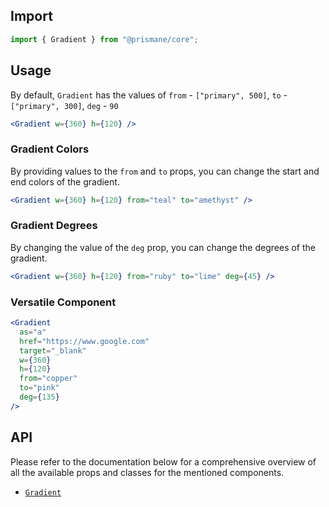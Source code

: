## Import

```js
import { Gradient } from "@prismane/core";
```

## Usage

By default, `Gradient` has the values of `from` - `["primary", 500]`, `to` - `["primary", 300]`, `deg` - `90`

```jsx
<Gradient w={360} h={120} />
```

### Gradient Colors

By providing values to the `from` and `to` props, you can change the start and end colors of the gradient.

```jsx
<Gradient w={360} h={120} from="teal" to="amethyst" />
```

### Gradient Degrees

By changing the value of the `deg` prop, you can change the degrees of the gradient.

```jsx
<Gradient w={360} h={120} from="ruby" to="lime" deg={45} />
```

### Versatile Component

```jsx
<Gradient
  as="a"
  href="https://www.google.com"
  target="_blank"
  w={360}
  h={120}
  from="copper"
  to="pink"
  deg={135}
/>
```

## API

Please refer to the documentation below for a comprehensive overview of all the available props and classes for the mentioned components.

- [`Gradient`](/docs/components-api/gradient-api)
